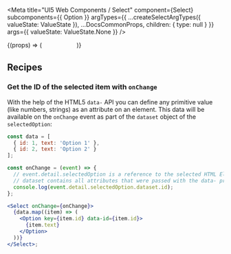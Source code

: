 
<Meta
  title="UI5 Web Components / Select"
  component={Select}
  subcomponents={{ Option }}
  argTypes={{
    ...createSelectArgTypes({ valueState: ValueState }),
    ...DocsCommonProps,
    children: {
      type: null
    }
  }}
  args={{
    valueState: ValueState.None
  }}
/>

<DocsHeader />

<Canvas>
  <Story name="Default">
    {(props) => (
      <Select disabled={props.disabled} name={props.name} valueState={props.valueState} onChange={props.onChange}>
        <Option>Option 1</Option>
        <Option>Option 2</Option>
        <Option>Option 3</Option>
        <Option>Option 4</Option>
        <Option>Option 5</Option>
      </Select>
    )}
  </Story>
</Canvas>

<ArgsTable story="." />

## Recipes

### Get the ID of the selected item with `onChange`

With the help of the HTML5 `data-` API you can define any primitive value (like numbers, strings)
as an attribute on an element.
This data will be available on the `onChange` event as part of the `dataset` object of the `selectedOption`:

```jsx
const data = [
  { id: 1, text: 'Option 1' },
  { id: 2, text: 'Option 2' }
];

const onChange = (event) => {
  // event.detail.selectedOption is a reference to the selected HTML Element
  // dataset contains all attributes that were passed with the data- prefix.
  console.log(event.detail.selectedOption.dataset.id);
};

<Select onChange={onChange}>
  {data.map((item) => (
    <Option key={item.id} data-id={item.id}>
      {item.text}
    </Option>
  ))}
</Select>;
```
